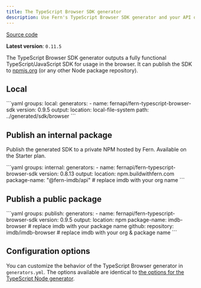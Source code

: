 ```yaml
---
title: The TypeScript Browser SDK generator
description: Use Fern's TypeScript Browser SDK generator and your API definition to output a fully functional Browser SDK locally, or publish it privately or to NPM.
---
```


[Source code](https://github.com/fern-api/fern/tree/main/generators/typescript)

**Latest version**: `0.11.5`

The TypeScript Browser SDK generator outputs a fully functional TypeScript/JavaScript
SDK for usage in the browser. It can publish the SDK to [npmjs.org](https://npmjs.org)
(or any other Node package repository).

## Local

<CodeBlock title="generators.yml">
```yaml
groups:
  local:
    generators:
      - name: fernapi/fern-typescript-browser-sdk
        version: 0.9.5
        output:
          location: local-file-system
          path: ../generated/sdk/browser
```
</CodeBlock>

## Publish an internal package

Publish the generated SDK to a private NPM hosted by Fern. Available on the Starter plan.

<CodeBlock title="generators.yml">
```yaml
groups:
  internal:
    generators:
      - name: fernapi/fern-typescript-browser-sdk
        version: 0.8.13
        output:
          location: npm.buildwithfern.com
          package-name: "@fern-imdb/api" # replace imdb with your org name
```
</CodeBlock>

## Publish a public package

<CodeBlock title="generators.yml">
```yaml
groups:
  publish:
    generators:
      - name: fernapi/fern-typescript-browser-sdk
        version: 0.9.5
        output:
          location: npm
          package-name: imdb-browser # replace imdb with your package name
        github:
          repository: imdb/imdb-browser # replace imdb with your org & package name
```
</CodeBlock>

## Configuration options

You can customize the behavior of the TypeScript Browser generator in `generators.yml`. The options available are identical to [the options for the TypeScript Node generator](/fern-sd-ks/sdk-generators/type-script-node-js-sdk#configuration-options).
